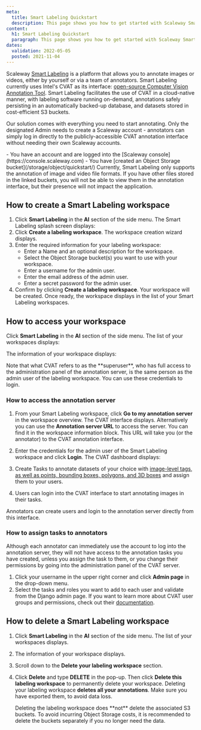 ```yaml
---
meta:
  title: Smart Labeling Quickstart
  description: This page shows you how to get started with Scaleway Smart Labeling.
content:
  h1: Smart Labeling Quickstart
  paragraph: This page shows you how to get started with Scaleway Smart Labeling.
dates:
  validation: 2022-05-05
  posted: 2021-11-04
---
```


Scaleway [Smart Labeling](https://www.scaleway.com/en/betas/#smartlabeling) is a platform that allows you to annotate images or videos, either by yourself or via a team of annotators. Smart Labeling currently uses Intel's CVAT as its interface: [open-source Computer Vision Annotation Tool](https://github.com/openvinotoolkit/cvat). Smart Labeling facilitates the use of CVAT in a cloud-native manner, with labeling software running on-demand, annotations safely persisting in an automatically backed-up database, and datasets stored in cost-efficient S3 buckets.

Our solution comes with everything you need to start annotating. Only the designated Admin needs to create a Scaleway account - annotators can simply log in directly to the publicly-accessible CVAT annotation interface without needing their own Scaleway accounts.

<Message type="requirement">
  - You have an account and are logged into the [Scaleway console](https://console.scaleway.com) 
  - You have [created an Object Storage bucket](/storage/object/quickstart/)
</Message>

<Message type="note">
Currently, Smart Labeling only supports the annotation of image and video file formats. If you have other files stored in the linked buckets, you will not be able to view them in the annotation interface, but their presence will not impact the application.
</Message>

## How to create a Smart Labeling workspace

1. Click **Smart Labeling** in the **AI** section of the side menu. The Smart Labeling splash screen displays:
    <Lightbox src="scaleway-smart-labeling-splash.webp" alt="" />
2. Click **Create a labeling workspace**. The workspace creation wizard displays.
3. Enter the required information for your labeling workspace:
    * Enter a Name and an optional description for the workspace.
    * Select the Object Storage bucket(s) you want to use with your workspace.
    * Enter a username for the admin user.
    * Enter the email address of the admin user.
    * Enter a secret password for the admin user.
4. Confirm by clicking **Create a labeling workspace**. Your workspace will be created.
Once ready, the workspace displays in the list of your Smart Labeling workspaces.

## How to access your workspace

Click **Smart Labeling** in the **AI** section of the side menu. The list of your workspaces displays:

<Lightbox src="scaleway-smart-labeling-list.webp" alt="" />

The information of your workspace displays:

<Lightbox src="scaleway-smart-labeling-workspace.webp" alt="" />

<Message type="tip">
  Note that what CVAT refers to as the **superuser**, who has full access to the administration panel of the annotation server, is the same person as the admin user of the labeling workspace. You can use these credentials to login.
</Message>

### How to access the annotation server

1. From your Smart Labeling workspace, click **Go to my annotation server** in the workspace overview. The CVAT interface displays. 
    <Message type="tip">
      Alternatively you can use the **Annotation server URL** to access the server. You can find it in the workspace information block. This URL will take you (or the annotator) to the CVAT annotation interface. 

      <Lightbox src="scaleway-smart-labeling-annotation-url.webp" size="small" alt="" />
    </Message>
2. Enter the credentials for the admin user of the Smart Labeling workspace and click **Login**. The CVAT dashboard displays:
    <Lightbox src="scaleway-smart-labeling-dashboard.webp" alt="" />
3. Create Tasks to annotate datasets of your choice with [image-level tags, as well as points, bounding boxes, polygons, and 3D boxes](https://openvinotoolkit.github.io/cvat/docs/manual/basics/types-of-shapes/) and assign them to your users.
4. Users can login into the CVAT interface to start annotating images in their tasks.
  <Message type="important">
    Annotators can create users and login to the annotation server directly from this interface. 
  </Message>

### How to assign tasks to annotators

Although each annotator can immediately use the account to log into the annotation server, they will not have access to the annotation tasks you have created, unless you assign the task to them, or you change their permissions by going into the administration panel of the CVAT server.

1. Click your username in the upper right corner and click **Admin page** in the drop-down menu.
2. Select the tasks and roles you want to add to each user and validate from the Django admin page.
    <Message type="tip">
      If you want to learn more about CVAT user groups and permissions, check out their [documentation](https://openvinotoolkit.github.io/cvat/docs/manual/basics/authorization/). 
    </Message>

## How to delete a Smart Labeling workspace

1. Click **Smart Labeling** in the **AI** section of the side menu. The list of your workspaces displays.
2. The information of your workspace displays.
3. Scroll down to the **Delete your labeling workspace** section. 
4. Click **Delete** and type **DELETE** in the pop-up. Then click **Delete this labeling workspace** to permanently delete your workspace.
    <Message type="important">
      Deleting your labeling workspace **deletes all your annotations**. Make sure you have exported them, to avoid data loss.
    </Message>

    <Message type="note">
      Deleting the labeling workspace does **not** delete the associated S3 buckets. To avoid incurring Object Storage costs, it is recommended to delete the buckets separately if you no longer need the data.
    </Message>
